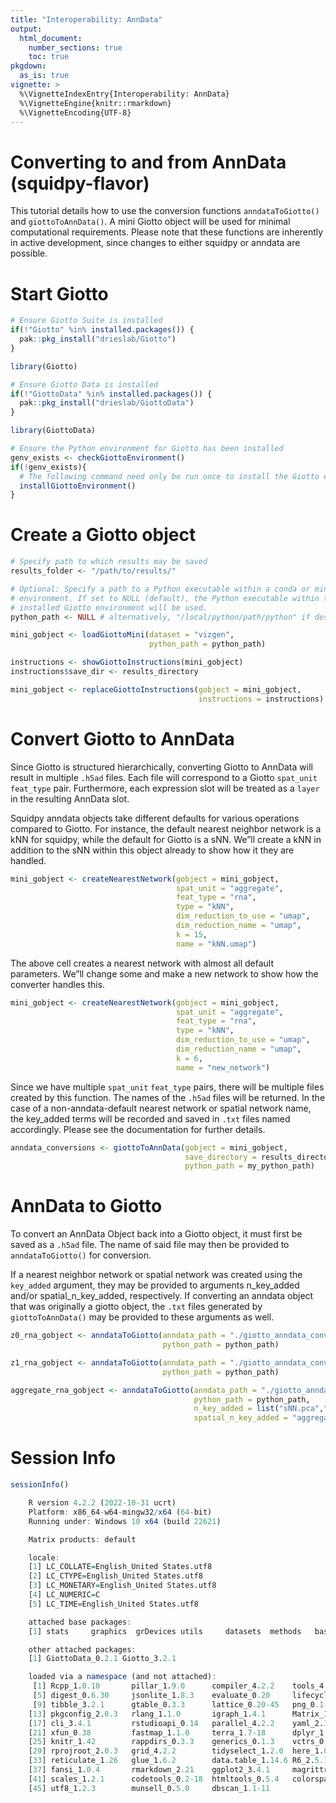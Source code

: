 ```yaml
---
title: "Interoperability: AnnData"
output: 
  html_document:
    number_sections: true
    toc: true
pkgdown:
  as_is: true
vignette: >
  %\VignetteIndexEntry{Interoperability: AnnData}
  %\VignetteEngine{knitr::rmarkdown}
  %\VignetteEncoding{UTF-8}
---
```


# Converting to and from AnnData (squidpy-flavor)

This tutorial details how to use the conversion functions `anndataToGiotto()` and `giottoToAnnData()`. A mini Giotto object will be used for minimal computational requirements. Please note that these functions are inherently in active development, since changes to either squidpy or anndata are possible.

# Start Giotto


```r
# Ensure Giotto Suite is installed
if(!"Giotto" %in% installed.packages()) {
  pak::pkg_install("drieslab/Giotto")
}

library(Giotto)

# Ensure Giotto Data is installed
if(!"GiottoData" %in% installed.packages()) {
  pak::pkg_install("drieslab/GiottoData")
}

library(GiottoData)

# Ensure the Python environment for Giotto has been installed
genv_exists <- checkGiottoEnvironment()
if(!genv_exists){
  # The following command need only be run once to install the Giotto environment
  installGiottoEnvironment()
}
```


# Create a Giotto object


```r
# Specify path to which results may be saved
results_folder <- "/path/to/results/"

# Optional: Specify a path to a Python executable within a conda or miniconda 
# environment. If set to NULL (default), the Python executable within the previously
# installed Giotto environment will be used.
python_path <- NULL # alternatively, "/local/python/path/python" if desired.

mini_gobject <- loadGiottoMini(dataset = "vizgen", 
                               python_path = python_path)

instructions <- showGiottoInstructions(mini_gobject)
instructions$save_dir <- results_directory

mini_gobject <- replaceGiottoInstructions(gobject = mini_gobject,
                                          instructions = instructions)
```


# Convert Giotto to AnnData

Since Giotto is structured hierarchically, converting Giotto to AnnData will result in multiple `.h5ad` files. Each file will correspond to a Giotto `spat_unit` `feat_type` pair. Furthermore, each expression slot will be treated as a `layer` in the resulting AnnData slot.

Squidpy anndata objects take different defaults for various operations compared to Giotto. For instance, the default nearest neighbor network is a kNN for squidpy, while the default for Giotto is a sNN. We"ll create a kNN in addition to the sNN within this object already to show how it they are handled.


```r
mini_gobject <- createNearestNetwork(gobject = mini_gobject,
                                     spat_unit = "aggregate",
                                     feat_type = "rna",
                                     type = "kNN",
                                     dim_reduction_to_use = "umap",
                                     dim_reduction_name = "umap",
                                     k = 15,
                                     name = "kNN.umap")
```


The above cell creates a nearest network with almost all default parameters. We"ll change some and make a new network to show how the converter handles this.


```r
mini_gobject <- createNearestNetwork(gobject = mini_gobject,
                                     spat_unit = "aggregate",
                                     feat_type = "rna",
                                     type = "kNN",
                                     dim_reduction_to_use = "umap",
                                     dim_reduction_name = "umap",
                                     k = 6,
                                     name = "new_network")
```


Since we have multiple `spat_unit` `feat_type` pairs, there will be multiple files created by this function. The names of the `.h5ad` files will be returned. In the case of a non-anndata-default nearest network or spatial network name, the key_added terms will be recorded and saved in `.txt` files named accordingly. Please see the documentation for further details.


```r
anndata_conversions <- giottoToAnnData(gobject = mini_gobject,
                                       save_directory = results_directory,
                                       python_path = my_python_path)
```


# AnnData to Giotto

To convert an AnnData Object back into a Giotto object, it must first be saved as a `.h5ad` file. The name of said file may then be provided to `anndataToGiotto()` for conversion.

If a nearest neighbor network or spatial network was created using the `key_added` argument, they may be provided to arguments n_key_added and/or spatial_n\_key_added, respectively. If converting an anndata object that was originally a giotto object, the `.txt` files generated by `giottoToAnnData()` may be provided to these arguments as well.


```r
z0_rna_gobject <- anndataToGiotto(anndata_path = "./giotto_anndata_conversion/z0_rna_converted_gobject.h5ad",
                                  python_path = python_path)

z1_rna_gobject <- anndataToGiotto(anndata_path = "./giotto_anndata_conversion/z1_rna_converted_gobject.h5ad",
                                  python_path = python_path)

aggregate_rna_gobject <- anndataToGiotto(anndata_path = "./giotto_anndata_conversion/aggregate_rna_converted_gobject.h5ad",
                                         python_path = python_path,
                                         n_key_added = list("sNN.pca","new_network"),
                                         spatial_n_key_added = "aggregate_rna_spatial_network_keys_added.txt")
```


# Session Info


```r
sessionInfo()
```

```r
    R version 4.2.2 (2022-10-31 ucrt)
    Platform: x86_64-w64-mingw32/x64 (64-bit)
    Running under: Windows 10 x64 (build 22621)

    Matrix products: default

    locale:
    [1] LC_COLLATE=English_United States.utf8 
    [2] LC_CTYPE=English_United States.utf8   
    [3] LC_MONETARY=English_United States.utf8
    [4] LC_NUMERIC=C                          
    [5] LC_TIME=English_United States.utf8    

    attached base packages:
    [1] stats     graphics  grDevices utils     datasets  methods   base     

    other attached packages:
    [1] GiottoData_0.2.1 Giotto_3.2.1    

    loaded via a namespace (and not attached):
     [1] Rcpp_1.0.10       pillar_1.9.0      compiler_4.2.2    tools_4.2.2      
     [5] digest_0.6.30     jsonlite_1.8.3    evaluate_0.20     lifecycle_1.0.3  
     [9] tibble_3.2.1      gtable_0.3.3      lattice_0.20-45   png_0.1-7        
    [13] pkgconfig_2.0.3   rlang_1.1.0       igraph_1.4.1      Matrix_1.5-1     
    [17] cli_3.4.1         rstudioapi_0.14   parallel_4.2.2    yaml_2.3.7       
    [21] xfun_0.38         fastmap_1.1.0     terra_1.7-18      dplyr_1.1.1      
    [25] knitr_1.42        rappdirs_0.3.3    generics_0.1.3    vctrs_0.6.1      
    [29] rprojroot_2.0.3   grid_4.2.2        tidyselect_1.2.0  here_1.0.1       
    [33] reticulate_1.26   glue_1.6.2        data.table_1.14.6 R6_2.5.1         
    [37] fansi_1.0.4       rmarkdown_2.21    ggplot2_3.4.1     magrittr_2.0.3   
    [41] scales_1.2.1      codetools_0.2-18  htmltools_0.5.4   colorspace_2.1-0 
    [45] utf8_1.2.3        munsell_0.5.0     dbscan_1.1-11    

```
